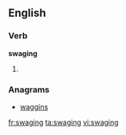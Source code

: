 ==English==

===Verb===
'''swaging'''

# {{present participle of|[[swage]]}}

===Anagrams===
* [[waggins#English|waggins]]

[[fr:swaging]]
[[ta:swaging]]
[[vi:swaging]]
